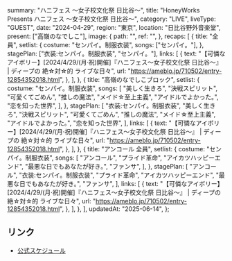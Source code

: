   summary: "ハニフェス 〜女子校文化祭 日比谷〜",
  title: "HoneyWorks Presents ハニフェス 〜女子校文化祭 日比谷〜",
  category: "LIVE",
  liveType: "GUEST",
  date: "2024-04-29",
  region: "東京",
  location: "日比谷野外音楽堂",
  present: ["高嶺のなでしこ"],
  image: {
    path: "",
    ref: "",
  },
  recaps: [
    {
      title: "全員",
      setlist: {
        costume: "センパイ。制服衣装",
        songs: ["センパイ。"],
      },
      stagePlan: ["衣装:センパイ。制服衣装", "センパイ。"],
      links: [
        {
          text: "【可憐なアイボリー】[2024/4/29/(月·祝)開催]『ハニフェス～女子校文化祭 日比谷～』 | ディープの 絶☆対☆的 ライブな日々",
          url: "https://ameblo.jp/710502/entry-12854352018.html",
        },
      ],
    },
    {
      title: "高嶺のなでしこブロック",
      setlist: {
        costume: "センパイ。制服衣装",
        songs: [
          "美しく生きろ",
          "決戦スピリット",
          "可愛くてごめん",
          "推しの魔法",
          "メイド☆至上主義",
          "アイドルでよかった｡",
          "恋を知った世界",
        ],
      },
      stagePlan: [
        "衣装:センパイ。制服衣装",
        "美しく生きろ",
        "決戦スピリット",
        "可愛くてごめん",
        "推しの魔法",
        "メイド☆至上主義",
        "アイドルでよかった｡",
        "恋を知った世界",
      ],
      links: [
        {
          text: "【可憐なアイボリー】[2024/4/29/(月·祝)開催]『ハニフェス～女子校文化祭 日比谷～』 | ディープの 絶☆対☆的 ライブな日々",
          url: "https://ameblo.jp/710502/entry-12854352018.html",
        },
      ],
    },
    {
      title: "アンコール 全員",
      setlist: {
        costume: "センパイ。制服衣装",
        songs: [
          "アンコール",
          "プライド革命",
          "アイカツハッピーエンド",
          "最悪な日でもあなたが好き｡",
          "ファンサ",
        ],
      },
      stagePlan: [
        "アンコール",
        "衣装:センパイ。制服衣装",
        "プライド革命",
        "アイカツハッピーエンド",
        "最悪な日でもあなたが好き｡",
        "ファンサ",
      ],
      links: [
        {
          text: "【可憐なアイボリー】[2024/4/29/(月·祝)開催]『ハニフェス～女子校文化祭 日比谷～』 | ディープの 絶☆対☆的 ライブな日々",
          url: "https://ameblo.jp/710502/entry-12854352018.html",
        },
      ],
    },
  ],
  updatedAt: "2025-06-14",
};

## リンク

- [公式スケジュール](https://takanenonadeshiko.jp/?p=1822)
